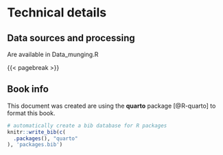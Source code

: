 # Technical details {.unnumbered}

## Data sources and processing

Are available in Data_munging.R

{{< pagebreak >}}

## Book info

This document was created are using the **quarto** package [@R-quarto] to format this book.

```r
# automatically create a bib database for R packages
knitr::write_bib(c(
  .packages(), "quarto"
), 'packages.bib')
```
